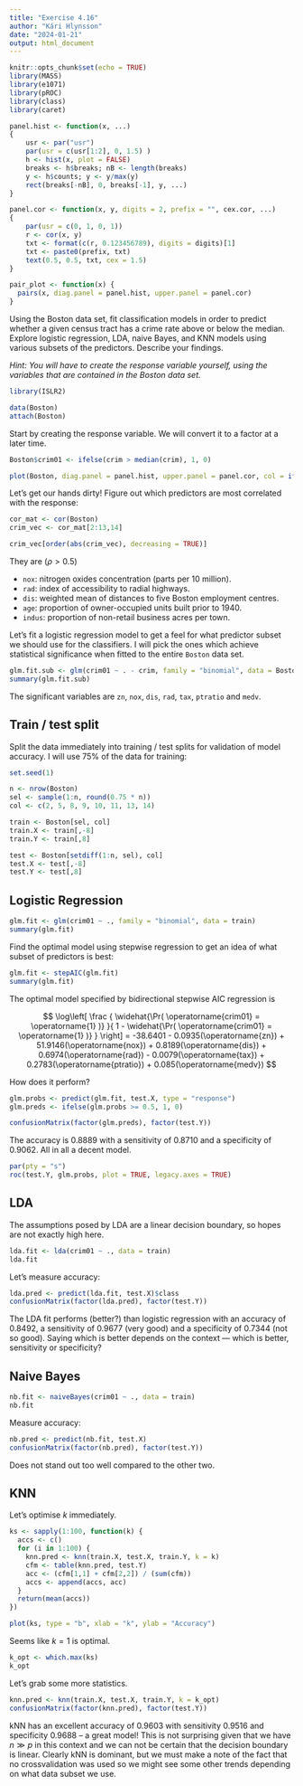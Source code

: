 ```yaml
---
title: "Exercise 4.16"
author: "Kári Hlynsson"
date: "2024-01-21"
output: html_document
---
```


```r
knitr::opts_chunk$set(echo = TRUE)
library(MASS)
library(e1071)
library(pROC)
library(class)
library(caret)

panel.hist <- function(x, ...)
{
    usr <- par("usr")
    par(usr = c(usr[1:2], 0, 1.5) )
    h <- hist(x, plot = FALSE)
    breaks <- h$breaks; nB <- length(breaks)
    y <- h$counts; y <- y/max(y)
    rect(breaks[-nB], 0, breaks[-1], y, ...)
}

panel.cor <- function(x, y, digits = 2, prefix = "", cex.cor, ...)
{
    par(usr = c(0, 1, 0, 1))
    r <- cor(x, y)
    txt <- format(c(r, 0.123456789), digits = digits)[1]
    txt <- paste0(prefix, txt)
    text(0.5, 0.5, txt, cex = 1.5)
}

pair_plot <- function(x) { 
  pairs(x, diag.panel = panel.hist, upper.panel = panel.cor) 
}
```

Using the Boston data set, fit classification models in order to predict whether a given census tract has a crime rate above or below the median. Explore logistic regression, LDA, naive Bayes, and KNN models using various subsets of the predictors. Describe your findings.

*Hint: You will have to create the response variable yourself, using the variables that are contained in the Boston data set.*

```r
library(ISLR2)

data(Boston)
attach(Boston)
```

Start by creating the response variable. We will convert it to a factor at a later time.

```r
Boston$crim01 <- ifelse(crim > median(crim), 1, 0)
```

```r
plot(Boston, diag.panel = panel.hist, upper.panel = panel.cor, col = ifelse(Boston$crim01, 2, 4))
```

Let's get our hands dirty! Figure out which predictors are most correlated with the response:

```r
cor_mat <- cor(Boston)
crim_vec <- cor_mat[2:13,14]

crim_vec[order(abs(crim_vec), decreasing = TRUE)]
```

They are ($\rho > 0.5$)

-   `nox`: nitrogen oxides concentration (parts per 10 million).
-   `rad`: index of accessibility to radial highways.
-   `dis`: weighted mean of distances to five Boston employment centres.
-   `age`: proportion of owner-occupied units built prior to 1940.
-   `indus`: proportion of non-retail business acres per town.

Let's fit a logistic regression model to get a feel for what predictor subset we should use for the classifiers. I will pick the ones which achieve
statistical significance when fitted to the entire `Boston` data set.

```r
glm.fit.sub <- glm(crim01 ~ . - crim, family = "binomial", data = Boston)
summary(glm.fit.sub)
```
The significant variables are `zn`, `nox`, `dis`, `rad`, `tax`, `ptratio` and `medv`.

## Train / test split

Split the data immediately into training / test splits for validation of model accuracy. I will use 75% of the data for training:

```r
set.seed(1)

n <- nrow(Boston)
sel <- sample(1:n, round(0.75 * n))
col <- c(2, 5, 8, 9, 10, 11, 13, 14)

train <- Boston[sel, col]
train.X <- train[,-8]
train.Y <- train[,8]

test <- Boston[setdiff(1:n, sel), col]
test.X <- test[,-8]
test.Y <- test[,8]
```

## Logistic Regression

```r
glm.fit <- glm(crim01 ~ ., family = "binomial", data = train)
summary(glm.fit)
```

Find the optimal model using stepwise regression to get an idea of what subset of predictors is best:

```r
glm.fit <- stepAIC(glm.fit)
summary(glm.fit)
```

The optimal model specified by bidirectional stepwise AIC regression is

$$
\log\left[ \frac { \widehat{\Pr( \operatorname{crim01} = \operatorname{1} )} }{ 1 - \widehat{\Pr( \operatorname{crim01} = \operatorname{1} )} } \right] = -38.6401 - 0.0935(\operatorname{zn}) + 51.9146(\operatorname{nox}) + 0.8189(\operatorname{dis}) + 0.6974(\operatorname{rad}) - 0.0079(\operatorname{tax}) + 0.2783(\operatorname{ptratio}) + 0.085(\operatorname{medv})
$$

How does it perform?

```r
glm.probs <- predict(glm.fit, test.X, type = "response")
glm.preds <- ifelse(glm.probs >= 0.5, 1, 0)

confusionMatrix(factor(glm.preds), factor(test.Y))
```

The accuracy is 0.8889 with a sensitivity of 0.8710 and a specificity of 0.9062. All in all a decent model.

```r
par(pty = "s")
roc(test.Y, glm.probs, plot = TRUE, legacy.axes = TRUE)
```

## LDA

The assumptions posed by LDA are a linear decision boundary, so hopes are not exactly high here.

```r
lda.fit <- lda(crim01 ~ ., data = train)
lda.fit
```

Let's measure accuracy:

```r
lda.pred <- predict(lda.fit, test.X)$class
confusionMatrix(factor(lda.pred), factor(test.Y))
```

The LDA fit performs (better?) than logistic regression with an accuracy of 0.8492, a sensitivity of 0.9677 (very good) and a specificity of 0.7344 (not so good). Saying which is better depends on the context — which is better, sensitivity or specificity?

## Naive Bayes

```r
nb.fit <- naiveBayes(crim01 ~ ., data = train)
nb.fit
```

Measure accuracy:

```r
nb.pred <- predict(nb.fit, test.X)
confusionMatrix(factor(nb.pred), factor(test.Y))
```

Does not stand out too well compared to the other two.

## KNN

Let's optimise $k$ immediately.

```r
ks <- sapply(1:100, function(k) {
  accs <- c()
  for (i in 1:100) {
    knn.pred <- knn(train.X, test.X, train.Y, k = k)
    cfm <- table(knn.pred, test.Y)
    acc <- (cfm[1,1] + cfm[2,2]) / (sum(cfm))
    accs <- append(accs, acc)
  }
  return(mean(accs))
})

plot(ks, type = "b", xlab = "k", ylab = "Accuracy")
```

Seems like $k = 1$ is optimal.

```r
k_opt <- which.max(ks)
k_opt
```

Let's grab some more statistics.

```r
knn.pred <- knn(train.X, test.X, train.Y, k = k_opt)
confusionMatrix(factor(knn.pred), factor(test.Y))
```
kNN has an excellent accuracy of 0.9603 with sensitivity 0.9516 and specificity 0.9688 -- a great model! This is not surprising given that
we have $n \gg p$ in this context and we can not be certain that the decision boundary is linear. Clearly kNN is dominant, but we must make a
note of the fact that no crossvalidation was used so we might see some other trends depending on what data subset we use.